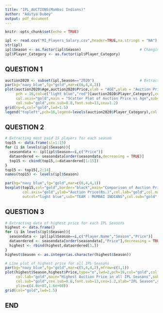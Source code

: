 ---
title: "IPL_AUCTIONS(Mumbai Indians)"
author: "Aditya Dubey"
output: pdf_document
---

```{r setup, include=FALSE}
knitr::opts_chunk$set(echo = TRUE)
```

```{r ipl}
ipl <- read.csv("MI_Players_Salary.csv",header=TRUE,na.strings = "NA")      # Loading complete dataset
str(ipl)
ipl$Season <- as.factor(ipl$Season)                           # Changing into factor variable
ipl$Player_Category <- as.factor(ipl$Player_Category)
```


## QUESTION 1


```{r q1}
auction2020 <- subset(ipl,Season=="2020")                     # Extracting data for 2020
par(bg="navy blue",fg="gold",mar=c(6,4,4,2))
plot(auction2020$Age,auction2020$Price,xlab = "AGE",ylab = "Auction Price(Rs.)",
     pch = 16,col=c("light blue","red")[auction2020$Player_Category],col.main="gold",col.lab="gold",
     col.axis="gold",main = "Scatter Plot of Auction Price vs Age",sub="TEAM : MUMBAI INDIANS (2020)",
     col.sub="gold",cex.sub=0.8,font.sub=13,cex=1.2)
grid(ny=6,col="gold",lwd=1.5)
legend("topleft",pch=16,legend=levels(auction2020$Player_Category),col = c("light blue","red"))  
```

## QUESTION 2


```{r q2}
# Extracting most paid 15 players for each season
top15 <- data.frame(sl=1:15)
for (i in levels(ipl$Season)){
  seasondata <- ipl[ipl$Season==i,c("Price")]
  dataordered <- seasondata[order(seasondata,decreasing = TRUE)]
  top15 <- cbind(top15,i=dataordered[1:15])
}
top15 <- top15[,2:14]
names(top15) <- levels(ipl$Season)

```

```{r plot2}
par(bg="navy blue",fg="gold",mar=c(6,4,4,1))
boxplot(top15,col="gold",border="black",main="Comparison of Auction Prices of 15 most paid players",
        col.axis="gold",ylab="Auction Price(Rs.)",col.lab="gold",col.main="gold",pch=16,cex=1.3,
        outcol="light blue",sub="TEAM : MUMBAI INDIANS",col.sub="gold",cex.sub=0.8,font.sub=13)
```


## QUESTION 3


```{r q3}
# Extracting data of highest price for each IPL Seasons
highest <- data.frame()
for (i in levels(ipl$Season)){
  seasondata <- ipl[ipl$Season==i,c("Player.Name","Season","Price")]
  dataordered <- seasondata[order(seasondata[,"Price"],decreasing = TRUE),]
  highest <- rbind(highest,dataordered[1,])
}
highest$Season <- as.integer(as.character(highest$Season))
```

```{r plot3}
# Line plot of highest price for all IPL Seasons
par(bg="navy blue",fg="gold",mar=c(5,4,4,2),mfrow=c(1,1))
plot(highest$Season,highest$Price,type="o",lwd=2,pch=16,col="gold",col.axis="gold",col.main="gold",
     col.lab="gold",main="Highest Auction Price in all IPL Seasons",sub="TEAM : MUMBAI INDIANS",
     col.sub="gold",cex.sub=0.8,font.sub=13,cex=1.2,xlab="IPL Season",ylab="Auction Price(Rs.)",
     ylim=c(4.0e+07,1.6e+08))
grid(col="gold",lwd=1.5)
```


## END

